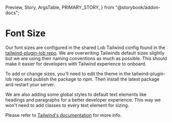   Preview,
  Story,
  ArgsTable,
  PRIMARY_STORY,
} from "@storybook/addon-docs";

# Font Size

Our font sizes are configured in the shared Lob Tailwind config found in the [tailwind-plugin-lob repo](https://github.com/lob/tailwind-plugin-lob). We are overwriting Tailwinds default sizes slightly but we are using their naming conventions as much as possible. This should make it easier for developers with Tailwind experience to onboard.

To add or change sizes, you'll need to edit the theme in the tailwind-plugin-lob repo and publish the package to npm. Then install the latest package and restart your server.

We are also adding some global styles to default text elements like headings and paragraphs for a better developer experience. This way we won't need to add classes to every text element for sizing.

Please refer to [Tailwind's documentation](https://tailwindcss.com/docs/font-size) for more info.
